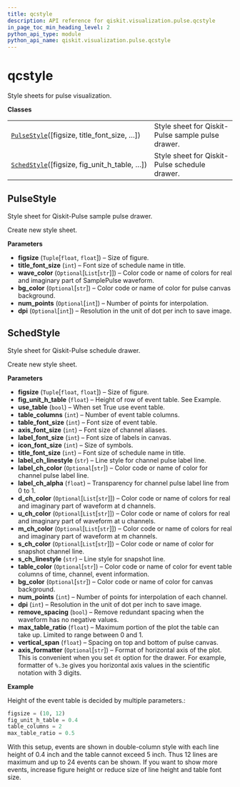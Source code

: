 ```yaml
---
title: qcstyle
description: API reference for qiskit.visualization.pulse.qcstyle
in_page_toc_min_heading_level: 2
python_api_type: module
python_api_name: qiskit.visualization.pulse.qcstyle
---
```


# qcstyle

Style sheets for pulse visualization.

**Classes**

|                                                                                                                                                    |                                                   |
| -------------------------------------------------------------------------------------------------------------------------------------------------- | ------------------------------------------------- |
| [`PulseStyle`](#qiskit.visualization.pulse.qcstyle.PulseStyle "qiskit.visualization.pulse.qcstyle.PulseStyle")(\[figsize, title\_font\_size, …])   | Style sheet for Qiskit-Pulse sample pulse drawer. |
| [`SchedStyle`](#qiskit.visualization.pulse.qcstyle.SchedStyle "qiskit.visualization.pulse.qcstyle.SchedStyle")(\[figsize, fig\_unit\_h\_table, …]) | Style sheet for Qiskit-Pulse schedule drawer.     |

## PulseStyle

<Class id="qiskit.visualization.pulse.qcstyle.PulseStyle" github="https://github.com/qiskit/qiskit/tree/stable/0.14/qiskit/visualization/pulse/qcstyle.py" signature="PulseStyle(figsize=(7, 5), title_font_size=18, wave_color=None, bg_color=None, num_points=None, dpi=None)">
  Style sheet for Qiskit-Pulse sample pulse drawer.

  Create new style sheet.

  **Parameters**

  *   **figsize** (`Tuple`\[`float`, `float`]) – Size of figure.
  *   **title\_font\_size** (`int`) – Font size of schedule name in title.
  *   **wave\_color** (`Optional`\[`List`\[`str`]]) – Color code or name of colors for real and imaginary part of SamplePulse waveform.
  *   **bg\_color** (`Optional`\[`str`]) – Color code or name of color for pulse canvas background.
  *   **num\_points** (`Optional`\[`int`]) – Number of points for interpolation.
  *   **dpi** (`Optional`\[`int`]) – Resolution in the unit of dot per inch to save image.
</Class>

## SchedStyle

<Class id="qiskit.visualization.pulse.qcstyle.SchedStyle" github="https://github.com/qiskit/qiskit/tree/stable/0.14/qiskit/visualization/pulse/qcstyle.py" signature="SchedStyle(figsize=(10, 12), fig_unit_h_table=0.4, use_table=True, table_columns=2, table_font_size=10, axis_font_size=18, label_font_size=10, icon_font_size=18, title_font_size=25, label_ch_linestyle='--', label_ch_color=None, label_ch_alpha=0.3, d_ch_color=None, u_ch_color=None, m_ch_color=None, s_ch_color=None, s_ch_linestyle='-', table_color=None, bg_color=None, num_points=1000, dpi=150, remove_spacing=True, max_table_ratio=0.5, vertical_span=0.2, axis_formatter=None)">
  Style sheet for Qiskit-Pulse schedule drawer.

  Create new style sheet.

  **Parameters**

  *   **figsize** (`Tuple`\[`float`, `float`]) – Size of figure.
  *   **fig\_unit\_h\_table** (`float`) – Height of row of event table. See Example.
  *   **use\_table** (`bool`) – When set True use event table.
  *   **table\_columns** (`int`) – Number of event table columns.
  *   **table\_font\_size** (`int`) – Font size of event table.
  *   **axis\_font\_size** (`int`) – Font size of channel aliases.
  *   **label\_font\_size** (`int`) – Font size of labels in canvas.
  *   **icon\_font\_size** (`int`) – Size of symbols.
  *   **title\_font\_size** (`int`) – Font size of schedule name in title.
  *   **label\_ch\_linestyle** (`str`) – Line style for channel pulse label line.
  *   **label\_ch\_color** (`Optional`\[`str`]) – Color code or name of color for channel pulse label line.
  *   **label\_ch\_alpha** (`float`) – Transparency for channel pulse label line from 0 to 1.
  *   **d\_ch\_color** (`Optional`\[`List`\[`str`]]) – Color code or name of colors for real and imaginary part of waveform at d channels.
  *   **u\_ch\_color** (`Optional`\[`List`\[`str`]]) – Color code or name of colors for real and imaginary part of waveform at u channels.
  *   **m\_ch\_color** (`Optional`\[`List`\[`str`]]) – Color code or name of colors for real and imaginary part of waveform at m channels.
  *   **s\_ch\_color** (`Optional`\[`List`\[`str`]]) – Color code or name of color for snapshot channel line.
  *   **s\_ch\_linestyle** (`str`) – Line style for snapshot line.
  *   **table\_color** (`Optional`\[`str`]) – Color code or name of color for event table columns of time, channel, event information.
  *   **bg\_color** (`Optional`\[`str`]) – Color code or name of color for canvas background.
  *   **num\_points** (`int`) – Number of points for interpolation of each channel.
  *   **dpi** (`int`) – Resolution in the unit of dot per inch to save image.
  *   **remove\_spacing** (`bool`) – Remove redundant spacing when the waveform has no negative values.
  *   **max\_table\_ratio** (`float`) – Maximum portion of the plot the table can take up. Limited to range between 0 and 1.
  *   **vertical\_span** (`float`) – Spacing on top and bottom of pulse canvas.
  *   **axis\_formatter** (`Optional`\[`str`]) – Format of horizontal axis of the plot. This is convenient when you set `dt` option for the drawer. For example, formatter of `%.3e` gives you horizontal axis values in the scientific notation with 3 digits.

  **Example**

  Height of the event table is decided by multiple parameters.:

  ```python
  figsize = (10, 12)
  fig_unit_h_table = 0.4
  table_columns = 2
  max_table_ratio = 0.5
  ```

  With this setup, events are shown in double-column style with each line height of 0.4 inch and the table cannot exceed 5 inch. Thus 12 lines are maximum and up to 24 events can be shown. If you want to show more events, increase figure height or reduce size of line height and table font size.
</Class>


